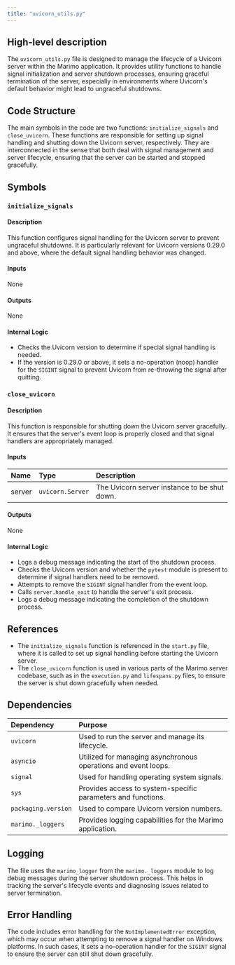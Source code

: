 ```yaml
---
title: "uvicorn_utils.py"
---
```


## High-level description

The `uvicorn_utils.py` file is designed to manage the lifecycle of a Uvicorn server within the Marimo application. It provides utility functions to handle signal initialization and server shutdown processes, ensuring graceful termination of the server, especially in environments where Uvicorn's default behavior might lead to ungraceful shutdowns.

## Code Structure

The main symbols in the code are two functions: `initialize_signals` and `close_uvicorn`. These functions are responsible for setting up signal handling and shutting down the Uvicorn server, respectively. They are interconnected in the sense that both deal with signal management and server lifecycle, ensuring that the server can be started and stopped gracefully.

## Symbols

### `initialize_signals`
#### Description
This function configures signal handling for the Uvicorn server to prevent ungraceful shutdowns. It is particularly relevant for Uvicorn versions 0.29.0 and above, where the default signal handling behavior was changed.

#### Inputs
None

#### Outputs
None

#### Internal Logic
- Checks the Uvicorn version to determine if special signal handling is needed.
- If the version is 0.29.0 or above, it sets a no-operation (noop) handler for the `SIGINT` signal to prevent Uvicorn from re-throwing the signal after quitting.

### `close_uvicorn`
#### Description
This function is responsible for shutting down the Uvicorn server gracefully. It ensures that the server's event loop is properly closed and that signal handlers are appropriately managed.

#### Inputs
| Name   | Type            | Description          |
|:-------|:----------------|:---------------------|
| server | `uvicorn.Server` | The Uvicorn server instance to be shut down. |

#### Outputs
None

#### Internal Logic
- Logs a debug message indicating the start of the shutdown process.
- Checks the Uvicorn version and whether the `pytest` module is present to determine if signal handlers need to be removed.
- Attempts to remove the `SIGINT` signal handler from the event loop.
- Calls `server.handle_exit` to handle the server's exit process.
- Logs a debug message indicating the completion of the shutdown process.

## References

- The `initialize_signals` function is referenced in the `start.py` file, where it is called to set up signal handling before starting the Uvicorn server.
- The `close_uvicorn` function is used in various parts of the Marimo server codebase, such as in the `execution.py` and `lifespans.py` files, to ensure the server is shut down gracefully when needed.

## Dependencies

| Dependency | Purpose |
|:-----------|:--------|
| `uvicorn`  | Used to run the server and manage its lifecycle. |
| `asyncio`  | Utilized for managing asynchronous operations and event loops. |
| `signal`   | Used for handling operating system signals. |
| `sys`      | Provides access to system-specific parameters and functions. |
| `packaging.version` | Used to compare Uvicorn version numbers. |
| `marimo._loggers` | Provides logging capabilities for the Marimo application. |

## Logging

The file uses the `marimo_logger` from the `marimo._loggers` module to log debug messages during the server shutdown process. This helps in tracking the server's lifecycle events and diagnosing issues related to server termination.

## Error Handling

The code includes error handling for the `NotImplementedError` exception, which may occur when attempting to remove a signal handler on Windows platforms. In such cases, it sets a no-operation handler for the `SIGINT` signal to ensure the server can still shut down gracefully.